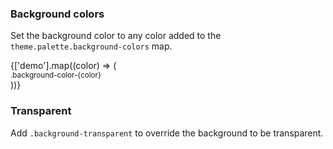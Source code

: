
<Meta title='Utility Classes/Backgrounds' />

<DocsTitle title='Backgrounds' />

### Background colors

Set the background color to any color added to the `theme.palette.background-colors` map.

<div className='d-flex justify-content-center'>
  {['demo'].map((color) => (
    <div key={color}>
      <Block
        width={100}
        height={100}
        backgroundColor={color}
        mx='sm'
        className='radius border'
      />
      <small className='small ml-2'>.background-color-{color}</small>
    </div>
  ))}
</div>

### Transparent

Add `.background-transparent` to override the background to be transparent.
